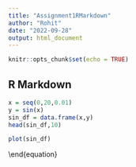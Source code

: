 ```yaml
---
title: "Assignment1RMarkdown"
author: "Rohit"
date: "2022-09-28"
output: html_document
---
```


```r
knitr::opts_chunk$set(echo = TRUE)
```

## R Markdown

```r
x = seq(0,20,0.01)
y = sin(x)
sin_df = data.frame(x,y)
head(sin_df,10)

plot(sin_df)

```


\begin{equation} 
  \sin(x)=\sum_{n=1}^{\infty}(-1)^{n+1}\cdot \frac{x^{2n-1}}{(2n-1)!}
\approx x-\frac{x^3}{3!}+\frac{x^5}{5!}-\frac{x^7}{7!}\ldots.
\end{equation} 



\begin{equation} 
 \ A=\left(\begin{matrix} a_{11} & a_{12}\\ a_{21} & a_{22} \end{matrix}\right). \
\end{equation} 